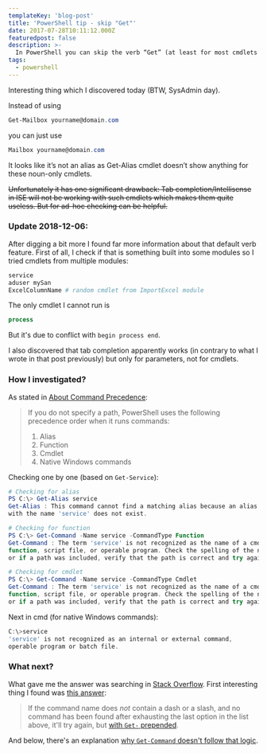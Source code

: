 ```yaml
---
templateKey: 'blog-post'
title: 'PowerShell tip - skip "Get"'
date: 2017-07-28T10:11:12.000Z
featuredpost: false
description: >-
  In PowerShell you can skip the verb “Get” (at least for most cmdlets – it isn't working for things like Get-Process).
tags:
  - powershell
---
```

Interesting thing which I discovered today (BTW, SysAdmin day).

Instead of using

``` powershell
Get-Mailbox yourname@domain.com
```

you can just use
``` powershell
Mailbox yourname@domain.com
```

It looks like it’s not an alias as Get-Alias cmdlet doesn’t show anything for these noun-only cmdlets.

~~Unfortunately it has one significant drawback: Tab completion/Intellisense in ISE will not be working with such cmdlets which makes them quite useless. But for ad-hoc checking can be helpful.~~

### Update 2018-12-06:

After digging a bit more I found far more information about that default verb feature. First of all, I check if that is something built into some modules so I tried cmdlets from multiple modules:

``` powershell
service
aduser mySan
ExcelColumnName # random cmdlet from ImportExcel module
```

The only cmdlet I cannot run is 

```powershell
process
```

But it's due to conflict with `begin process end`.

I also discovered that tab completion apparently works (in contrary to what I wrote in that post previously) but only for parameters, not for cmdlets.

### How I investigated?

<!--more-->

As stated in [About Command Precedence](https://docs.microsoft.com/en-us/powershell/module/microsoft.powershell.core/about/about_command_precedence?view=powershell-6):

> If you do not specify a path, PowerShell uses the following precedence
> order when it runs commands:
> 
>   1. Alias
>   1. Function
>   1. Cmdlet
>   1. Native Windows commands

Checking one by one (based on `Get-Service`):

``` powershell
# Checking for alias
PS C:\> Get-Alias service
Get-Alias : This command cannot find a matching alias because an alias
with the name 'service' does not exist.

# Checking for function
PS C:\> Get-Command -Name service -CommandType Function
Get-Command : The term 'service' is not recognized as the name of a cmdlet,
function, script file, or operable program. Check the spelling of the name,
or if a path was included, verify that the path is correct and try again.

# Checking for cmdlet
PS C:\> Get-Command -Name service -CommandType Cmdlet
Get-Command : The term 'service' is not recognized as the name of a cmdlet, 
function, script file, or operable program. Check the spelling of the name,
or if a path was included, verify that the path is correct and try again.
```

Next in cmd (for native Windows commands):

```powershell
C:\>service
'service' is not recognized as an internal or external command,
operable program or batch file.
```

### What next?

What gave me the answer was searching in [Stack Overflow](https://stackoverflow.com). First interesting thing I found was [this answer](https://stackoverflow.com/a/44476385/9902555):

> If the command name does *not* contain a dash or a slash, and no command has been found after exhausting the last option in the list above, it'll try again, but [with `Get-` prepended](https://github.com/PowerShell/PowerShell/blob/02b5f357a20e6dee9f8e60e3adb9025be3c94490/src/System.Management.Automation/engine/CommandDiscovery.cs#L1193).

And below, there's an explanation [why `Get-Command` doesn't follow that logic](https://stackoverflow.com/a/44477329/9902555).